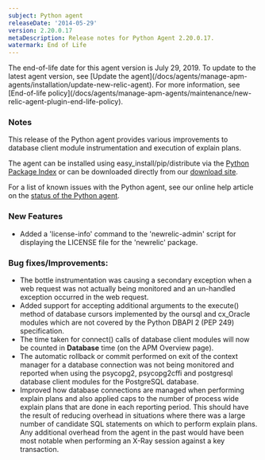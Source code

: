 ```yaml
---
subject: Python agent
releaseDate: '2014-05-29'
version: 2.20.0.17
metaDescription: Release notes for Python Agent 2.20.0.17.
watermark: End of Life
---
```


<Callout variant="important">
  The end-of-life date for this agent version is July 29, 2019. To update to the latest agent version, see [Update the agent](/docs/agents/manage-apm-agents/installation/update-new-relic-agent). For more information, see [End-of-life policy](/docs/agents/manage-apm-agents/maintenance/new-relic-agent-plugin-end-life-policy).
</Callout>

### Notes

This release of the Python agent provides various improvements to database client module instrumentation and execution of explain plans.

The agent can be installed using easy_install/pip/distribute via the [Python Package Index](https://pypi.python.org/pypi/newrelic) or can be downloaded directly from our [download site](http://download.newrelic.com/python_agent/release/).

For a list of known issues with the Python agent, see our online help article on the [status of the Python agent](https://newrelic.com/docs/python/status-of-python-agent).

### New Features

* Added a 'license-info' command to the 'newrelic-admin' script for displaying the LICENSE file for the 'newrelic' package.

### Bug fixes/Improvements:

* The bottle instrumentation was causing a secondary exception when a web request was not actually being monitored and an un-handled exception occurred in the web request.
* Added support for accepting additional arguments to the execute() method of database cursors implemented by the oursql and cx_Oracle modules which are not covered by the Python DBAPI 2 (PEP 249) specification.
* The time taken for connect() calls of database client modules will now be counted in **Database** time (on the APM Overview page).
* The automatic rollback or commit performed on exit of the context manager for a database connection was not being monitored and reported when using the psycopg2, psycopg2cffi and postgresql database client modules for the PostgreSQL database.
* Improved how database connections are managed when performing explain plans and also applied caps to the number of process wide explain plans that are done in each reporting period. This should have the result of reducing overhead in situations where there was a large number of candidate SQL statements on which to perform explain plans. Any additional overhead from the agent in the past would have been most notable when performing an X-Ray session against a key transaction.
